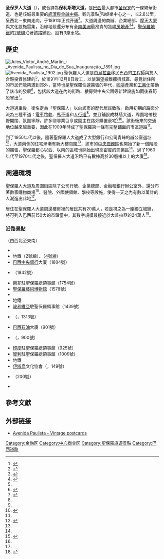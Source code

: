 {{Infobox street
|name=聖保羅人大道
|native_name ={{lang|pt|Avenida Paulista}}
|marker_image=
|image=Avenida Paulista II.JPG
|caption= 
|location={{BRA}}[[圣保罗_(巴西)|聖保羅]]
| completion_date =1891年
| former_names=
| direction_a             = 西北
| terminus_a              = {{Link-pt|科爾迭羅·法里亞斯元帥廣場|Praça Marechal Cordeiro de Farias}}
| direction_b             = 東南
| terminus_b              = {{Link-pt|奧斯瓦多·克鲁茲廣場|Praça Oswaldo Cruz}}
|length_km =2.8
}}
'''圣保罗人大道'''（{{lang-pt|Avenida Paulista}}），或音譯為'''保利斯塔大道'''，是[[巴西|巴西]]最大都市[[圣保罗_(巴西)|圣保罗]]的一條繁華街道、也是該城最重要的[[中央商務區|經濟與金融中樞]]、觀光景點<ref>{{cite web 
|url = http://vejasp.abril.com.br/noticias/paulista-masp-destino-mais-procurado-pelos-turistas 
|title = Paulista e Masp: destino mais procurado pelos turistas 
|publisher = Veja São Paulo 
|accessdate =  
|last =  
|first =  
|archive-date = 2012-07-15 
|archive-url = https://web.archive.org/web/20120715034406/http://vejasp.abril.com.br/noticias/paulista-masp-destino-mais-procurado-pelos-turistas 
|dead-url = no 
}}</ref>和娛樂中心之一，长2.8公里，呈西北－東南走向，于1891年正式开通<ref name="中國拉丁美洲研究網">{{Cite web |url=http://ilas.cass.cn/cn/lmgl/content.asp?InfoID=10229 |title=圣保罗的金融街——保利斯塔（PAULISTA）大街 |publisher=中國社會科學院拉丁美洲研究所 |date=2009-06-12 |accessdate=2014-04-01 |deadurl=yes |archiveurl=https://web.archive.org/web/20110909082231/http://ilas.cass.cn/cn/lmgl/content.asp?InfoID=10229 |archivedate=2011-09-09 }}</ref>。大道周邊的商辦、企業總部、[[摩天大樓|摩天大廈]]與文化設施雲集，沿線地段還分布有全[[南美洲|南美洲]]最昂貴的幾處[[房地產|房地產]]<ref name="劇變">{{Cite book |title=地球相簿：劇變的一百年|author=皮爾斯（{{lang|en|Fred Pearce}}）|others=黃中憲譯|publisher=貓頭鷹出版|year=2008|isbn=978-986-7001-70-2}}</ref>{{rp|p99}}<ref name="brazilmycountry">{{Cite web |url=http://www.brazilmycountry.com/sao-paulo-attractions/paulista-avenue/ |title=Paulista Avenue – Avenida Paulista |publisher=BrazilMyCountry.com |accessdate=2014-04-01 |archive-date=2019-06-10 |archive-url=https://web.archive.org/web/20190610154320/http://www.brazilmycountry.com/sao-paulo-attractions/paulista-avenue/ |dead-url=no }}</ref>。[[聖保羅地鐵|聖保羅地鐵]]的[[聖保羅地鐵2號線|2號線]]沿著該路鋪設，設有3座車站。

==歷史==
[[File:Jules_Victor_André_Martin_-_Avenida_Paulista_no_Dia_de_Sua_Inauguração,_1891.jpg|thumb]]
[[File:Avenida_Paulista_1902.jpg|thumb]]
聖保羅人大道是由[[烏拉圭|烏拉圭]]移民巴西的[[工程師|工程師]]{{Link-pt|艾吾傑紐·利瑪|Joaquim Eugênio de Lima}}與友人合夥投資修建的<ref name="中國拉丁美洲研究網"></ref>，於1891年12月8日竣工，以使渴望搬離擁擠城區、尋覓新住所的市民們能夠遷到郊外，當時也是聖保羅快速擴張的年代，[[咖啡|咖啡]]產業和[[工業化|工業化]]帶動了該市的發展<ref>{{Cite book |title=Planning Latin America's Capital Cities 1850-1950 |author=Almandoz, Arturo |chapter=Rio de Janeiro and São Paulo: Times of Disruption (1870-1890)}}</ref>，包括該大道在內的街路、樓房與中央公園等新建設施如雨後春筍般冒出<ref name="GoHouse">{{Cite web |url=http://gohouse.com/attractions/avenidapaulista-saopaulo-saopaulo-touristattraction |title=Avenida Paulista in São Paulo, São Paulo |publisher=GoHouse.com |accessdate=2014-04-01 |deadurl=yes |archiveurl=https://web.archive.org/web/20140407063230/http://gohouse.com/attractions/avenidapaulista-saopaulo-saopaulo-touristattraction |archivedate=2014-04-07 }}</ref>。

大道通車後，街名定為「聖保羅人」以向該市的歷代居民致敬。啟用初期的路面分流為三種車道：[[路面電車|電車路軌]]、[[馬車|馬車]]道和[[人行道|人行道]]<ref name="GoHouse"></ref>，並且鋪設成林蔭大道，周圍地帶視野開闊、氛圍寧靜，許多咖啡業巨亨或園主在路旁購置豪宅<ref name="劇變"></ref>{{rp|p98}}<ref>{{Cite book |title=南美 |author=戴月芳|publisher=錦繡出版事業股份有限公司|year=1991 |isbn=957-9425-17-5}}</ref>{{rp|p38}}。該街後來的交通地位越來越重要，因此在1909年時成了聖保羅第一條有完整鋪面的市區道路<ref name="GoHouse"></ref>。

到了1950年代以後，隨著聖保羅人大道成了大型銀行和公司青睞的辦公室選址<ref name="Berkeley">{{Cite web |url=http://www.ced.berkeley.edu/courses/sp08/arch201/UrbanFoodStudioProgramApril07.pdf |title=Urban Food Studio |accessdate=2014-04-01 |date=2008 |format=[[PDF|PDF]] |publisher=[[柏克萊加州大學|U.C. Berkeley]] |author=Prof. R. Davids |archive-url=https://web.archive.org/web/20150923201436/http://www.ced.berkeley.edu/courses/sp08/arch201/UrbanFoodStudioProgramApril07.pdf |archive-date=2015-09-23 |dead-url=yes }}</ref>，大道兩側的住宅漸漸有新大樓包圍<ref name="GoHouse"></ref>，該市的[[中央商務區|中央商務區]]也開始了新一個階段的擴張，聖保羅都心以西、以南的區域也開始出現高密度的商業區<ref name="Berkeley"></ref>。過了1960年代至1970年代之後，聖保羅人大道沿路已有數棟高於30層樓以上的大廈<ref>{{Cite web |url=http://www.jardinslifestyle.com.br/detalhe_conteudo.asp?cod=53 |title=Avenida Paulista |publisher=Jardins life style |accessdate=2014-04-01 |deadurl=yes |archiveurl=https://web.archive.org/web/20140407062102/http://www.jardinslifestyle.com.br/detalhe_conteudo.asp?cod=53 |archivedate=2014-04-07 }}</ref>。

==周邊環境==
聖保羅人大道及周圍街區除了公司行號、企業總部、金融和銀行辦公室外，還分布著數家購物商場<ref name="中國拉丁美洲研究網"></ref>、[[醫院|醫院]]、[[駐巴西外交機構列表|外國使領館]]、學校等設施，使得一天之內有數以萬計的人潮進出此地<ref name="brazilmycountry"></ref>。

居住在聖保羅人大道周邊樓房裡的居民共有20萬人，若是視之為一座獨立城鎮，將可列入巴西前150大的市鎮當中，其數字規模最接近於[[大普拉亞|大普拉亞]]的24萬人<ref>{{Cite web |url=http://sptv.globo.com/Sptv/0,19125,LPO0-6146-20080723-326152,00.html |publisher=SPTV |title=Avenida Paulista tem gerente para resolver problemas |date=2008-07-23 |accessdate=2009-01-10}}</ref>。

{{Wide image|Saopaulopanorama2-editado.jpg|1500px|<center>聖保羅人大道周邊的天際線，攝自[[義大利大廈|義大利大廈]]頂樓觀景台</center>}}

===沿路景點===
{{Multiple image
|align=right
|direction = vertical
|width = 220
|image1=Jardim Paulista e Cerqueira.jpg
|caption1=聖保羅人大道周邊高樓群，圖正中央的紅色建築即[[聖保羅藝術博物館|聖保羅藝術博物館]]
|image2 = Paulista.jpg
|caption2 =夜間的聖保羅人大道
}}
（由西北至東南）
*{{Link-pt|科爾迭羅·法里亞斯元帥廣場|Praça Marechal Cordeiro de Farias}}
*地鐵{{Link-en|孔索拉桑站|Consolação (São Paulo Metro)}}（2號線）、{{Link-en|聖保羅人站|Paulista (São Paulo Metro)}}（[[聖保羅地鐵4號線|4號線]]）
*[[巴西中央銀行|巴西中央銀行]]大廈（1804號）
*{{Link-fr|法國駐聖保羅總領事館|Consulat général de France à São Paulo}}（1842號）
*[[南非|南非]]駐聖保羅總領事館（1754號）
*[[聖保羅藝術博物館|聖保羅藝術博物館]]（1578號）
*{{Link-pt|翠安農公園|Parque Trianon}}
*地鐵{{Link-en|翠安農-藝術博物館站|Trianon-Masp (São Paulo Metro)}}
*[[玻利維亞|玻利維亞]]駐聖保羅領事館（1439號）
*{{Link-en|聖保羅州工業聯合會|Federação das Indústrias do Estado de São Paulo}}（{{lang|en|FIESP}}，1313號）
*[[巴西石油|巴西石油]]大廈（901號）
*{{Link-pt|保利斯塔大學|Universidade Paulista}}（{{lang|pt|UNIP}}，900號）
*[[印度|印度]]駐聖保羅總領事館（925號）
*[[智利|智利]]駐聖保羅總領事館（1009號）
*地鐵{{Link-en|布里加代羅站|Brigadeiro (São Paulo Metro)}}
*[[伊塔烏聯合銀行|伊塔烏]]文化協會（{{lang|pt|Itaú Cultural}}，149號）
*{{Link-pt|聖卡塔琳娜醫院|Hospital Santa Catarina}}（200號）
*{{Link-pt|奧斯瓦多·克鲁茲廣場|Praça Oswaldo Cruz}}

== 參考文獻 ==
{{maplink|frame=yes|frame-width=250|zoom=15|type=line|text=地圖}}
{{Portal box|巴西|公路}}
{{Reflist}}

==外部链接==
{{Commons|Avenida Paulista}}
* [https://web.archive.org/web/20060812193317/http://brazilpostcard.com/paulista.html Avenida Paulista - Vintage postcards]
{{Popular visitor attractions in São Paulo}}
{{Coord|23|33|41|S|46|39|23|W|region:BR-SP_type:landmark|display=title}}

[[Category:金融区|Category:金融区]]
[[Category:中心商业区|Category:中心商业区]]
[[Category:聖保羅旅遊景點|Category:聖保羅旅遊景點]]
[[Category:巴西道路|Category:巴西道路]]